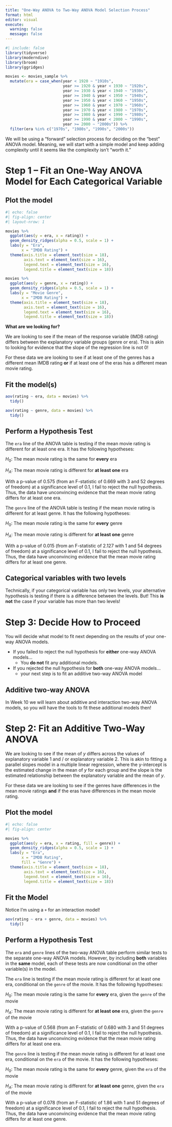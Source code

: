 ```yaml
---
title: "One-Way ANOVA to Two-Way ANOVA Model Selection Process"
format: html
editor: visual
execute: 
  warning: false
  message: false
---
```


```r
#| include: false
library(tidyverse)
library(moderndive)
library(broom)
library(ggridges)

movies <- movies_sample %>% 
  mutate(era = case_when(year < 1920 ~ "1910s", 
                         year >= 1920 & year < 1930 ~ "1920s", 
                         year >= 1930 & year < 1940 ~ "1930s", 
                         year >= 1940 & year < 1950 ~ "1940s", 
                         year >= 1950 & year < 1960 ~ "1950s", 
                         year >= 1960 & year < 1970 ~ "1960s", 
                         year >= 1970 & year < 1980 ~ "1970s", 
                         year >= 1980 & year < 1990 ~ "1980s", 
                         year >= 1990 & year < 2000 ~ "1990s", 
                         year >= 2000 ~ "2000s")) %>% 
  filter(era %in% c("1970s", "1980s", "1990s", "2000s"))
```

We will be using a "forward" selection process for deciding on the "best" ANOVA model. Meaning, we will start with a simple model and keep adding complexity until it seems like the complexity isn't "worth it."

# Step 1 -- Fit an One-Way ANOVA Model for Each Categorical Variable

## Plot the model

```r
#| echo: false
#| fig-align: center
#| layout-nrow: 1

movies %>% 
  ggplot(aes(y = era, x = rating)) + 
  geom_density_ridges(alpha = 0.5, scale = 1) +
  labs(y = "Era", 
       x = "IMDB Rating") + 
  theme(axis.title = element_text(size = 18), 
        axis.text = element_text(size = 16), 
        legend.text = element_text(size = 16),
        legend.title = element_text(size = 18))

movies %>% 
  ggplot(aes(y = genre, x = rating)) + 
  geom_density_ridges(alpha = 0.5, scale = 1) +
  labs(y = "Movie Genre", 
       x = "IMDB Rating") + 
  theme(axis.title = element_text(size = 18), 
        axis.text = element_text(size = 16), 
        legend.text = element_text(size = 16),
        legend.title = element_text(size = 18))
```

**What are we looking for?**

We are looking to see if the mean of the response variable (IMDB rating) differs between the explanatory variable groups (genre or era). This is akin to looking for evidence that the slope of the regression line is not 0!

For these data we are looking to see if at least one of the genres has a different mean IMDB rating **or** if at least one of the eras has a different mean movie rating.

## Fit the model(s)

```r
aov(rating ~ era, data = movies) %>% 
  tidy()

aov(rating ~ genre, data = movies) %>% 
  tidy()
```

## Perform a Hypothesis Test

The `era` line of the ANOVA table is testing if the mean movie rating is different for at least one era. It has the following hypotheses:

$H_0$: The mean movie rating is the same for **every** era

$H_A$: The mean movie rating is different for **at least one** era

With a p-value of 0.575 (from an F-statistic of 0.669 with 3 and 52 degrees of freedom) at a significance level of 0.1, I fail to reject the null hypothesis. Thus, the data have unconvincing evidence that the mean movie rating differs for at least one era.

The `genre` line of the ANOVA table is testing if the mean movie rating is different for at least genre. It has the following hypotheses:

$H_0$: The mean movie rating is the same for **every** genre

$H_A$: The mean movie rating is different for **at least one** genre

With a p-value of 0.015 (from an F-statistic of 2.127 with 1 and 54 degrees of freedom) at a significance level of 0.1, I fail to reject the null hypothesis. Thus, the data have unconvincing evidence that the mean movie rating differs for at least one genre.

::: callout-tip
# Categorical variables with two levels

Technically, if your categorical variable has only two levels, your alternative hypothesis is testing if there is a difference between the levels. But! This **is not** the case if your variable has more than two levels!
:::

# Step 3: Decide How to Proceed

You will decide what model to fit next depending on the results of your one-way ANOVA models.

-   If you failed to reject the null hypothesis for **either** one-way ANOVA models...
    -   You **do not** fit any additional models.
-   If you rejected the null hypothesis for **both** one-way ANOVA models...
    -   your next step is to fit an additive two-way ANOVA model

::: callout-caution
# Additive two-way ANOVA

In Week 10 we will learn about additive and interaction two-way ANOVA models, so you will have the tools to fit these additional models then!
:::

# Step 2: Fit an Additive Two-Way ANOVA

We are looking to see if the mean of $y$ differs across the values of explanatory variable 1 and / or explanatory variable 2. This is akin to fitting a parallel slopes model in a multiple linear regression, where the y-intercept is the estimated change in the mean of $y$ for each group and the slope is the estimated relationship between the explanatory variable and the mean of $y$.

For these data we are looking to see if the genres have differences in the mean movie ratings **and** if the eras have differences in the mean movie rating.

## Plot the model

```r
#| echo: false
#| fig-align: center

movies %>%
  ggplot(aes(y = era, x = rating, fill = genre)) +
  geom_density_ridges(alpha = 0.5, scale = 1) +
  labs(y = "Era",
       x = "IMDB Rating",
       fill = "Genre") +
  theme(axis.title = element_text(size = 18),
        axis.text = element_text(size = 16),
        legend.text = element_text(size = 16),
        legend.title = element_text(size = 18))

```

## Fit the Model

::: callout-tip
Notice I'm using a `+` for an interaction model!
:::

```r
aov(rating ~ era + genre, data = movies) %>%
  tidy()

```

## Perform a Hypothesis Test

The `era` and `genre` lines of the two-way ANOVA table perform similar tests to the separate one-way ANOVA models. However, by including **both** variables in the **same** model, each of these tests are now conditional on the other variable(s) in the model.

The `era` line is testing if the mean movie rating is different for at least one era, conditional on the `genre` of the movie. It has the following hypotheses:

$H_0$: The mean movie rating is the same for **every** era, given the `genre` of the movie

$H_A$: The mean movie rating is different for **at least one** era, given the `genre` of the movie

With a p-value of 0.568 (from an F-statistic of 0.680 with 3 and 51 degrees of freedom) at a significance level of 0.1, I fail to reject the null hypothesis. Thus, the data have unconvincing evidence that the mean movie rating differs for at least one era.

The `genre` line is testing if the mean movie rating is different for at least one era, conditional on the `era` of the movie. It has the following hypotheses:

$H_0$: The mean movie rating is the same for **every** genre, given the `era` of the movie

$H_A$: The mean movie rating is different for **at least one** genre, given the `era` of the movie

With a p-value of 0.078 (from an F-statistic of 1.86 with 1 and 51 degrees of freedom) at a significance level of 0.1, I fail to reject the null hypothesis. Thus, the data have unconvincing evidence that the mean movie rating differs for at least one genre.
